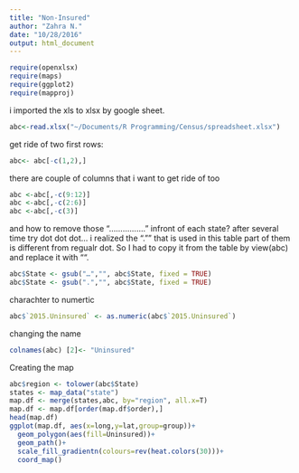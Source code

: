 ```yaml
---
title: "Non-Insured"
author: "Zahra N."
date: "10/28/2016"
output: html_document
---
```

```r
require(openxlsx)
require(maps)
require(ggplot2)
require(mapproj)


```

i imported the xls to xlsx by google sheet. 
```r
abc<-read.xlsx("~/Documents/R Programming/Census/spreadsheet.xlsx")
```
get ride of two first rows:
```r
abc<- abc[-c(1,2),]
```
there are couple of columns that i want to get ride of too
```r
abc <-abc[,-c(9:12)]
abc <-abc[,-c(2:6)]
abc <-abc[,-c(3)]
```
and how to remove those "................"  infront of each state? 
after several time try dot dot dot... i realized the "."" that is used in this table part of them is different from regualr dot.
So I had to copy it from the table by view(abc) and replace it with "". 
```r
abc$State <- gsub("…","", abc$State, fixed = TRUE)
abc$State <- gsub(".","", abc$State, fixed = TRUE)

```

charachter to numertic
```r
abc$`2015.Uninsured` <- as.numeric(abc$`2015.Uninsured`)

```
changing the name
```r
colnames(abc) [2]<- "Uninsured"
```
Creating the map
```r
abc$region <- tolower(abc$State)
states <- map_data("state")
map.df <- merge(states,abc, by="region", all.x=T)
map.df <- map.df[order(map.df$order),]
head(map.df)
ggplot(map.df, aes(x=long,y=lat,group=group))+
  geom_polygon(aes(fill=Uninsured))+
  geom_path()+ 
  scale_fill_gradientn(colours=rev(heat.colors(30)))+
  coord_map()


```
















